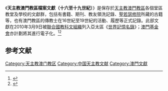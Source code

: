 《'''天主教澳門教區檔案文獻（十六至十九世紀）'''》是保存於[[天主教澳門教區|天主教澳門教區]]各個堂區教堂及學校的文獻群，包括有書籍、期刊、教友領洗記錄、[[聖若瑟修院|聖若瑟修院]]所藏的古籍等，也有澳門教區的傳教士在16世紀至19世紀的活動、履歷等正式記錄。此部文獻在2010年3月9日被[[聯合國教科文組織|聯合國教科文組織]]列入亞太區《[[世界記憶名錄|世界記憶名錄]]》；[[澳門基金會|澳門基金會]]亦計劃將其進行電子化。<ref>{{cite news|publisher=[[澳門日報|澳門日報]]|date=2010年3月10日|title=新聞焦點|pages=A2版}}</ref><ref>{{cite news|publisher=[[正報|正報]]|date=2010年3月10日|title=天主教澳門教區檔案文獻 成功申報世界記憶名錄|pages=第1版}}</ref>

==参考文献==
{{Reflist}}

{{MO-stub}}

[[Category:天主教澳门教区|Category:天主教澳门教区]]
[[Category:中国天主教文献|Category:中国天主教文献]]
[[Category:澳門文獻|Category:澳門文獻]]
